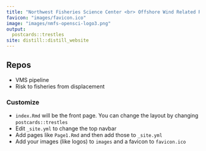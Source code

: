 ```yaml
---
title: "Northwest Fisheries Science Center <br> Offshore Wind Related Repos"
favicon: "images/favicon.ico"
image: "images/nmfs-opensci-logo3.png"
output:
  postcards::trestles
site: distill::distill_website
---
```


## Repos

* VMS pipeline
* Risk to fisheries from displacement


### Customize

* `index.Rmd` will be the front page. You can change the layout by changing `postcards::trestles`
* Edit `_site.yml` to change the top navbar
* Add pages like `Page1.Rmd` and then add those to `_site.yml`
* Add your images (like logos) to `images` and a favicon to `favicon.ico`




